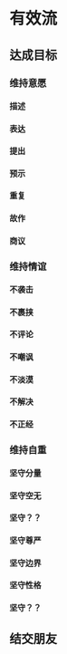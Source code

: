 # 有效流

## 达成目标

### 维持意愿

#### 描述

#### 表达

#### 提出

#### 预示

#### 重复

#### 故作

#### 商议

### 维持情谊

#### 不袭击

#### 不裹挟

#### 不评论

#### 不嘲讽

#### 不淡漠

#### 不解决

#### 不正经

### 维持自重

#### 坚守分量

#### 坚守空无

#### 坚守？？

#### 坚守尊严

#### 坚守边界

#### 坚守性格

#### 坚守？？

## 结交朋友
